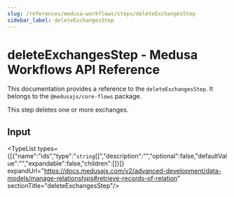 ```yaml
---
slug: /references/medusa-workflows/steps/deleteExchangesStep
sidebar_label: deleteExchangesStep
---
```



# deleteExchangesStep - Medusa Workflows API Reference

This documentation provides a reference to the `deleteExchangesStep`. It belongs to the `@medusajs/core-flows` package.

This step deletes one or more exchanges.

## Input

<TypeList types={[{"name":"ids","type":"`string`[]","description":"","optional":false,"defaultValue":"","expandable":false,"children":[]}]} expandUrl="https://docs.medusajs.com/v2/advanced-development/data-models/manage-relationships#retrieve-records-of-relation" sectionTitle="deleteExchangesStep"/>
